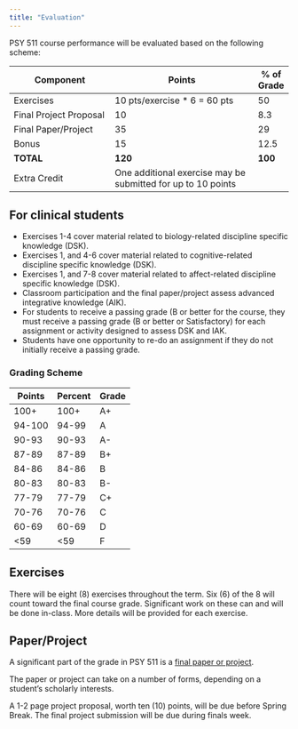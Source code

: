 ```yaml
---
title: "Evaluation"
---
```


PSY 511 course performance will be evaluated based on the following scheme:

| Component           | Points                      | % of Grade |
|---------------------|------------------------------|-------|
| Exercises           | 10 pts/exercise * 6 = 60 pts | 50    |
| Final Project Proposal | 10                   | 8.3    |
| Final Paper/Project | 35                       | 29     |
| Bonus               | 15                           |  12.5    |   
| **TOTAL**           | **120**                      | **100** |
| Extra Credit        | One additional exercise may be submitted for up to 10 points | |

::: {.callout-note}
## For clinical students

- Exercises 1-4 cover material related to biology-related discipline specific knowledge (DSK). 
- Exercises 1, and 4-6 cover material related to cognitive-related discipline specific knowledge (DSK).
- Exercises 1, and 7-8 cover material related to affect-related discipline specific knowledge (DSK).
- Classroom participation and the final paper/project assess advanced integrative knowledge (AIK).
- For students to receive a passing grade (B or better for the course, they must receive a passing grade (B or better or Satisfactory) for each assignment or activity designed to assess DSK and IAK.
- Students have one opportunity to re-do an assignment if they do not initially receive a passing grade.
:::

### Grading Scheme

| Points  | Percent | Grade |
|---------|---------|-------|
| 100+    | 100+    | A+    |
| 94-100  | 94-99   | A     |
| 90-93   | 90-93   | A-    |
| 87-89   | 87-89   | B+    |
| 84-86   | 84-86   | B     |
| 80-83   | 80-83   | B-    |
| 77-79   | 77-79   | C+    |
| 70-76   | 70-76   | C     |
| 60-69   | 60-69   | D     |
| <59     | <59     | F     |

## Exercises

There will be eight (8) exercises throughout the term.
Six (6) of the 8 will count toward the final course grade.
Significant work on these can and will be done in-class.
More details will be provided for each exercise.

## Paper/Project

A significant part of the grade in PSY 511 is a [final paper or project](exercises/final-project.qmd).

The paper or project can take on a number of forms, depending on a student's scholarly interests.

A 1-2 page project proposal, worth ten (10) points, will be due before Spring Break.
The final project submission will be due during finals week.

